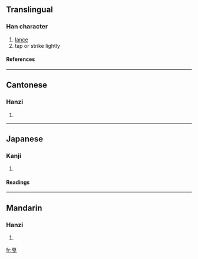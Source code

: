 {{see|戞}}

==Translingual==
===Han character===
{{Han char|rn=62|rad=戈|as=07|sn=11|four=1050<sub>3</sub>|canj=一山戈 (MUI)}}
# [[lance]]
# tap or strike lightly
====References====
{{Han ref|kx=0413.040|dkj=11598|dj=0755.300|hdz=21406.070|uh=621B|ud=25115|bh=B1AE|bd=45486}}
----
==Cantonese==
===Hanzi===
{{yue-hanzi|jyut=|y=aat3, gaat3}}
# {{defn|Cantonese}}
----
==Japanese==
===Kanji===
{{ja-kanji|grade=|rs=戈07}}
# {{defn|Japanese}} 
====Readings====
{{ja-readings|on=[[かつ]] (katsu)|kun=[[ほこ]] (hoko)}}
----
==Mandarin==
===Hanzi===
{{cmn-hanzi|pin=[[jiá]] ([[jia2]])|wg=chia<sup>2</sup>}}
# {{defn|Mandarin}}

[[fr:戛]]
